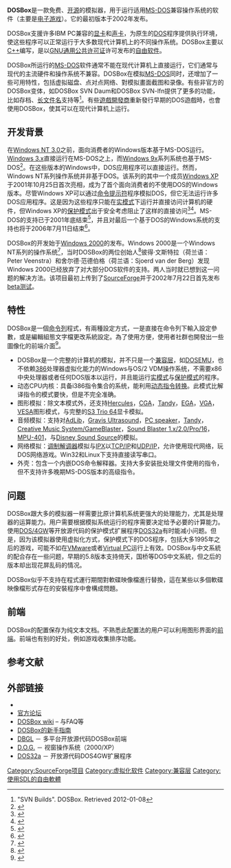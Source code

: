 {{Expand language|1=en|time=2020-08-15T07:11:10+00:00}}
{{NoteTA
|1=zh-hans:程序; zh-hant:程式;
|2=zh-hans:GNU通用公共许可证; zh-hant:GNU通用公眾授權條款;
|3=zh-hans:计算机; zh-hant:電腦;
|4=zh-hans:用户态; zh-hant:使用者模式;
|5=zh-hans:内核态; zh-hant:核心模式;
|6=zh-hans:磁盘; zh-hant:磁碟;
|7=zh-hans:兼容机; zh-hant:相容電腦;
|8=zh-hans:实模式; zh-hant:真實模式;
|9=zh-hans:兼容; zh-hant:相容;
|10=zh-hans:录像; zh-hant:錄影;
|11=zh-hans:命令行; zh-hant:命令列;
|12=zh-hans:模拟; zh-hant:模擬;
|G1=IT
}}
{{Infobox software
| name                   = DOSBox
| author                 = Peter Veenstra, Sjoerd van der Berg, wd, h-a-l-9000
| logo                   = [[File:DOSBox_icon.png|64px]]
| screenshot             = [[File:DOSBox_screenshot.png|300px]]
| caption                = 运行在Windows Vista下的DOSBox
| developer              = DOSBox[[虚拟团队|团队]]
| programming language   = [[C语言|C]], [[C++|C++]]
| released               = {{start date and age|2002|07|22}}<ref>{{cite web | url=https://sourceforge.net/community/potm-200905/ | title=Project of the Month, May 2009 | publisher=[[SourceForge|SourceForge]] | accessdate=2013-01-17 | deadurl=yes | archiveurl=https://web.archive.org/web/20091117075950/http://sourceforge.net/community/potm-200905/ | archivedate=2009-11-17 }}</ref><ref>{{cite web | url=https://sourceforge.net/community/potm-201301/ | title=Project of the Month, January 2013 | publisher=[[SourceForge|SourceForge]] | accessdate=2013-01-17 | archive-date=2013-02-22 | archive-url=https://archive.today/20130222062147/https://sourceforge.net/community/potm-201301/ | dead-url=yes }}</ref>
| latest release version = 0.74-3
| latest release date    = {{release date and age|2019|06|26}}
| frequently_updated     = no
| operating system       = [[AROS|AROS]], [[AmigaOS_4|AmigaOS 4]], [[Amiga|Amiga]], [[Android|Android]], [[BeOS|BeOS]], [[FreeBSD|FreeBSD]], [[Linux|GNU/Linux]], {{nowrap|[[Mac_OS_X|Mac OS X]]}}, [[MorphOS|MorphOS]], [[OS/2|OS/2]], [[RISC_OS|RISC OS]], [[Solaris|Solaris 10]], [[Windows|Windows]]
| language               = 英文（但支援替用鍵盤）
| status                 = 活跃<ref>{{Cite web |url=https://sourceforge.net/p/dosbox/code-0/commit_browser |title=存档副本 |accessdate=2017-12-18 |archive-date=2018-06-12 |archive-url=https://web.archive.org/web/20180612061827/https://sourceforge.net/p/dosbox/code-0/commit_browser |dead-url=no }}</ref>
| genre                  = [[模拟器|模拟器]]
| license                = [[GNU通用公共许可证|GNU通用公共许可证]]
| website                = {{URL|http://www.dosbox.com}}
}}

'''DOSBox'''是一款免费、[[开源|开源]]的模拟器，用于运行适用[[MS-DOS|MS-DOS]]兼容操作系统的软件（主要是[[电子游戏|电子游戏]]）。它的最初版本于2002年发布。

DOSBox支援许多IBM PC兼容的[[显卡|显卡]]和[[声卡|声卡]]，为原生的[[DOS|DOS]]程序提供执行环境，使这些程序可以正常运行于大多数现代计算机上的不同操作系统。DOSBox主要以[[C++|C++]]编写，是以[[GNU通用公共许可证|GNU通用公共许可证]]许可发布的[[自由软件|自由软件]]。

DOSBox所运行的[[MS-DOS|MS-DOS]]软件通常不能在现代计算机上直接运行，它们通常与现代的主流硬件和操作系统不兼容。DOSBox在模拟[[MS-DOS|MS-DOS]]同时，还增加了一些可用特性，包括虚拟磁盘、点对点网络、對模拟畫面截图和录像。有些非官方的DOSBox变体，如DOSBox SVN Daum和DOSBox SVN-lfn提供了更多的功能，比如存档、[[长文件名|长文件名]]支持等<ref>"SVN Builds". DOSBox. Retrieved 2012-01-08</ref>。有些[[遊戲開發者|遊戲開發商]]重新發行早期的DOS遊戲時，也會使用DOSBox，使其可以在现代计算机上运行。

== 开发背景 ==
在[[Windows_NT|Windows NT 3.0]]之前，面向消费者的Windows版本基于MS-DOS运行。[[Windows_3.x|Windows 3.x]]直接运行在MS-DOS之上，而[[Windows_9x|Windows 9x]]系列系统也基于MS-DOS<ref>{{Cite journal|title=DOSBox|url=https://en.wikipedia.org/w/index.php?title=DOSBox&oldid=1048510088|date=2021-10-06|journal=Wikipedia|language=en}}</ref>。在这些版本的Windows中，DOS应用程序可以直接运行。然而，Windows NT系列操作系统并非基于DOS。该系列的其中一个成员[[Windows_XP|Windows XP]]于2001年10月25日首次亮相，成为了首个面向消费者的不使用DOS的Windows版本。尽管Windows XP可以通过[[命令提示字元|命令提示符]]程序模拟DOS，但它无法运行许多DOS应用程序。这是因为这些程序只能在[[真實模式|实模式]]下运行并直接访问计算机的硬件，但Windows XP的[[保護模式|保护模式]]出于安全考虑阻止了这样的直接访问<ref>{{Cite web|title=PCs Before Windows: What Using MS-DOS Was Actually Like|url=https://www.howtogeek.com/188980/pcs-before-windows-what-using-ms-dos-was-actually-like/|access-date=2021-10-13|last=Hoffman|first=Chris|work=How-To Geek|language=en-US|archive-date=2022-03-26|archive-url=https://web.archive.org/web/20220326191037/https://www.howtogeek.com/188980/pcs-before-windows-what-using-ms-dos-was-actually-like/|dead-url=no}}</ref><ref>{{Cite book|chapter=MCTS 70-680 Exam Cram: Microsoft Windows 7, Configuring|url=https://books.google.com/books?id=ZQCWAAAAQBAJ&pg=PT49|publisher=Pearson Education|date=2011-03-08|isbn=978-0-13-260320-1|language=en|first=Patrick|last=Regan|title=Introduction to Windows 7 – The Road to Windows 7}}</ref>。MS-DOS的支持已于2001年底结束<ref>{{Cite book|chapter=Microsoft Windows 7 in Depth|url=https://books.google.com/books?id=S6ffBQAAQBAJ&pg=PA116|publisher=Pearson Education|date=2010|isbn=978-0-7897-4199-8|language=en|first=Robert|last=Cowart|first2=Brian|last2=Knittel|title=Microsoft Windows 7 in Depth}}</ref>，并且对最后一个基于DOS的Windows系统的支持也将于2006年7月11日结束<ref>{{Cite web|title=Finally, Windows 98/Me Move Towards Retirement|url=https://www.itprotoday.com/windows-78/finally-windows-98me-move-towards-retirement|access-date=2021-10-13|date=2006-04-13|work=IT Pro|language=en|archive-date=2021-11-02|archive-url=https://web.archive.org/web/20211102091331/https://www.itprotoday.com/windows-78/finally-windows-98me-move-towards-retirement|dead-url=no}}</ref>。

DOSBox的开发始于[[Windows_2000|Windows 2000]]的发布。Windows 2000是一个Windows NT系列的操作系统<ref>{{Cite book|title=Peter Norton's Intro to Computers 6/e|last=Cowart, Robert; Knittel, Brian|publisher=McGraw-Hill Education|year=December 30, 2004|isbn=0072978902|pages=288}}</ref>，当时DOSBox的两位创始人<ref>{{Cite book|chapter=Vintage Game Consoles: An Inside Look at Apple, Atari, Commodore, Nintendo, and the Greatest Gaming Platforms of All Time|url=https://books.google.com/books?id=wZnpAgAAQBAJ|publisher=CRC Press|date=2014-02-24|isbn=978-1-135-00651-8|language=en|first=Bill|last=Loguidice|first2=Matt|last2=Barton|title=Vintage Game Consoles: An Inside Look at Apple, Atari, Commodore, Nintendo, and the Greatest Gaming Platforms of All Time|access-date=2021-10-13|archive-date=2020-01-13|archive-url=https://web.archive.org/web/20200113150217/https://books.google.com/books?id=wZnpAgAAQBAJ|dead-url=no}}</ref>彼得·文斯特拉（荷兰语：Peter Veenstra）和舍尔德·范德伯格（荷兰语：Sjoerd van der Berg）发现Windows 2000已经放弃了对大部分DOS软件的支持。两人当时就已想到这一问题的解决方法。该项目最初上传到了[[SourceForge|SourceForge]]并于2002年7月22日首先发布[[beta测试|beta测试]]。

== 特性 ==

DOSBox是一個[[命令行界面|命令列]]程式，有兩種設定方式，一是直接在命令列下輸入設定參數，或是編輯組態文字檔更改系統設定。為了使用方便，使用者社群也開發出一些圖像化的前端介面<ref>{{cite web|url=http://www.dosbox.com/wiki/DOSBoxFrontends|title=DOSBox Frontends|date=2008-12-15|accessdate=2009-01-03|author=|publisher=DOSBox|archive-date=2008-12-17|archive-url=https://web.archive.org/web/20081217082413/http://www.dosbox.com/wiki/DOSBoxFrontends|dead-url=no}}</ref>。

* DOSBox是一个完整的计算机的模拟，并不只是一个[[兼容层|兼容层]]，如[[DOSEMU|DOSEMU]]，也不依赖[[386|386]]处理器虚拟化能力的Windows与OS/2 VDM操作系统，不需要x86中央处理器或者任何DOS版本以运行，并且能运行[[实模式|实模式]]与[[保护模式|保护模式]]的程序。
* 动态CPU内核：具备i386指令集合的系统，能利用[[动态指令转换|动态指令转换]]。此模式比解译指令的模式要快，但是不完全准确。
* 图形模拟：除文本模式外，还支持[[Hercules|Hercules]]，[[CGA|CGA]]，[[Tandy|Tandy]]，[[EGA|EGA]]，[[VGA|VGA]]，[[VESA|VESA]]图形模式，与完整的[[S3_Trio_64|S3 Trio 64]]显卡模拟。
* 音频模拟：支持对[[AdLib|AdLib]]，[[Gravis_Ultrasound|Gravis Ultrasound]]，[[PC_speaker|PC speaker]]，[[Tandy|Tandy]]，[[Sound_Blaster|Creative Music System/GameBlaster]]，[[Sound_Blaster|Sound Blaster 1.x/2.0/Pro/16]]，[[MPU-401|MPU-401]]，与[[Disney_Sound_Source|Disney Sound Source]]的模拟。
* 网络模拟：[[调制解调器|调制解调器]]模拟与[[IPX|IPX]]以[[TCP/IP|TCP/IP]]和[[UDP/IP|UDP/IP]]，允许使用现代网络，玩DOS网络游戏。Win32和Linux下支持直接读写串口。
* 外壳：包含一个内嵌DOS命令解释器。支持大多安装批处理文件使用的指令，但不支持许多晚期MS-DOS版本的高级指令。

== 问题 ==
DOSBox跟大多的模拟器一样需要比原计算机系统更强大的处理能力，尤其是处理器的运算能力。用户需要根据模拟系统运行的程序需要决定给予必要的计算能力。使用[[DOS扩展器|DOS/4GW]]等开放源代码的保护模式扩展程序[http://dos32a.narechk.net/index_en.html DOS32a]{{Wayback|url=http://dos32a.narechk.net/index_en.html |date=20071005231427 }}有时能减小问题。但是，因为该模拟器使用虚拟化方式，保护模式下的DOS程序，包括大多1995年之后的游戏，可能不如在[[VMware|VMware]]或者[[Virtual_PC|Virtual PC]]运行上有效。DOSBox与中文系統的配合存在一些问题，早期的5.8版本支持倚天，国桥等DOS中文系統，但之后的版本却出现花屏乱码的情况。

DOSBox似乎不支持在程式運行期間對軟碟映像檔進行替換，這在某些以多個軟碟映像檔形式存在的安裝程序中會構成問題。

== 前端 ==
DOSBox的配置保存为纯文本文档。不熟悉此配置法的用户可以利用图形界面的[[前端|前端]]。前端也有别的好处，例如游戏收集排序功能。

== 参考文献 ==
{{reflist}}

== 外部链接 ==
{{commons|DOSBox}}
* {{official|http://www.dosbox.com/}}
* [http://vogons.zetafleet.com/index.php?c=7 官方论坛]{{Wayback|url=http://vogons.zetafleet.com/index.php?c=7 |date=20071005183421 }}
* [http://www.dosbox.com/wiki/ DOSBox wiki]{{Wayback|url=http://www.dosbox.com/wiki/ |date=20080723122653 }} – 与FAQ等
* [http://www.abandonia.com/forum/index.php?showtopic=14913 DOSBox的新手指南]{{Wayback|url=http://www.abandonia.com/forum/index.php?showtopic=14913 |date=20070929095956 }}
* [http://home.quicknet.nl/qn/prive/blankendaalr/dbgl/ DBGL]{{Wayback|url=http://home.quicknet.nl/qn/prive/blankendaalr/dbgl/ |date=20071005161446 }} － 多平台开放源代码DOSBox前端
* [https://web.archive.org/web/20070828230029/http://www.freewebs.com/erikgg/ D.O.G.] － 视窗操作系统（2000/XP）
* [http://dos32a.narechk.net/index_en.html DOS32a]{{Wayback|url=http://dos32a.narechk.net/index_en.html |date=20071005231427 }} － 开放源代码DOS4GW扩展程序

[[Category:SourceForge项目|Category:SourceForge项目]]
[[Category:虚拟化软件|Category:虚拟化软件]]
[[Category:兼容层|Category:兼容层]]
[[Category:使用SDL的自由軟體|Category:使用SDL的自由軟體]]